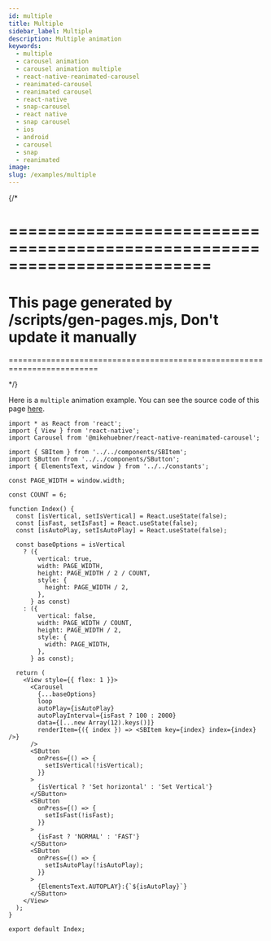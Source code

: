 ```yaml
---
id: multiple
title: Multiple
sidebar_label: Multiple
description: Multiple animation
keywords:
  - multiple
  - carousel animation
  - carousel animation multiple
  - react-native-reanimated-carousel
  - reanimated-carousel
  - reanimated carousel
  - react-native
  - snap-carousel
  - react native
  - snap carousel
  - ios
  - android
  - carousel
  - snap
  - reanimated
image:
slug: /examples/multiple
---
```


{/\*

# =========================================================================

# This page generated by /scripts/gen-pages.mjs, Don't update it manually

=========================================================================

\*/}

Here is a `multiple` animation example. You can see the source code of this page
[here](https://github.com/dohooo/react-native-reanimated-carousel/blob/main/apps/app/src/pages/multiple/index.tsx).


<Page page="multiple" />

```tsx copy
import * as React from 'react';
import { View } from 'react-native';
import Carousel from '@mikehuebner/react-native-reanimated-carousel';

import { SBItem } from '../../components/SBItem';
import SButton from '../../components/SButton';
import { ElementsText, window } from '../../constants';

const PAGE_WIDTH = window.width;

const COUNT = 6;

function Index() {
  const [isVertical, setIsVertical] = React.useState(false);
  const [isFast, setIsFast] = React.useState(false);
  const [isAutoPlay, setIsAutoPlay] = React.useState(false);

  const baseOptions = isVertical
    ? ({
        vertical: true,
        width: PAGE_WIDTH,
        height: PAGE_WIDTH / 2 / COUNT,
        style: {
          height: PAGE_WIDTH / 2,
        },
      } as const)
    : ({
        vertical: false,
        width: PAGE_WIDTH / COUNT,
        height: PAGE_WIDTH / 2,
        style: {
          width: PAGE_WIDTH,
        },
      } as const);

  return (
    <View style={{ flex: 1 }}>
      <Carousel
        {...baseOptions}
        loop
        autoPlay={isAutoPlay}
        autoPlayInterval={isFast ? 100 : 2000}
        data={[...new Array(12).keys()]}
        renderItem={({ index }) => <SBItem key={index} index={index} />}
      />
      <SButton
        onPress={() => {
          setIsVertical(!isVertical);
        }}
      >
        {isVertical ? 'Set horizontal' : 'Set Vertical'}
      </SButton>
      <SButton
        onPress={() => {
          setIsFast(!isFast);
        }}
      >
        {isFast ? 'NORMAL' : 'FAST'}
      </SButton>
      <SButton
        onPress={() => {
          setIsAutoPlay(!isAutoPlay);
        }}
      >
        {ElementsText.AUTOPLAY}:{`${isAutoPlay}`}
      </SButton>
    </View>
  );
}

export default Index;
```
